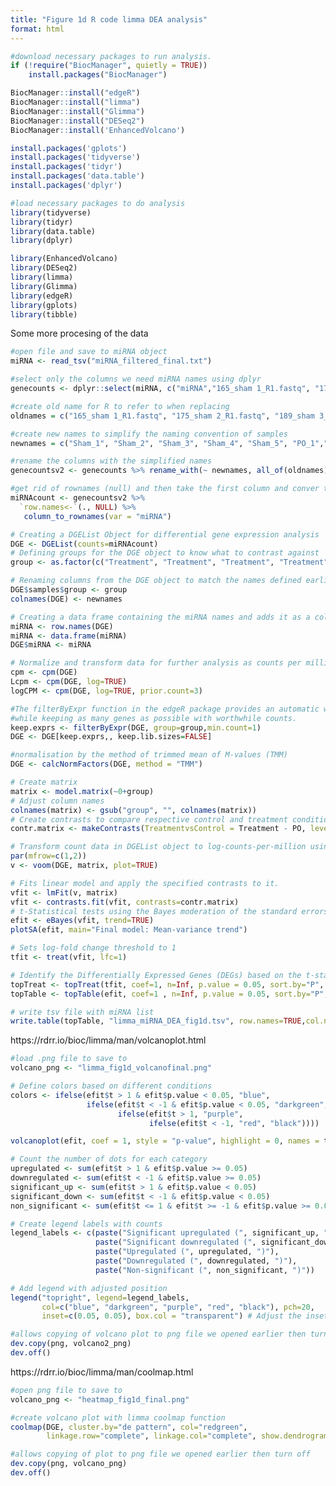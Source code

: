```yaml
---
title: "Figure 1d R code limma DEA analysis"
format: html
---
```


```r
#download necessary packages to run analysis.
if (!require("BiocManager", quietly = TRUE))
    install.packages("BiocManager")

BiocManager::install("edgeR")
BiocManager::install("limma")
BiocManager::install("Glimma")
BiocManager::install("DESeq2")
BiocManager::install('EnhancedVolcano')

install.packages('gplots')
install.packages('tidyverse')
install.packages('tidyr')
install.packages('data.table')
install.packages('dplyr')

```

```r
#load necessary packages to do analysis
library(tidyverse)
library(tidyr)
library(data.table)
library(dplyr)

library(EnhancedVolcano) 
library(DESeq2)
library(limma)
library(Glimma)
library(edgeR)
library(gplots)
library(tibble)
```

Some more procesing of the data

```r
#open file and save to miRNA object
miRNA <- read_tsv("miRNA_filtered_final.txt")

#select only the columns we need miRNA names using dplyr 
genecounts <- dplyr::select(miRNA, c("miRNA","165_sham 1_R1.fastq", "175_sham 2_R1.fastq", "189_sham 3_R1.fastq", "606_sham 4_R1.fastq", "608_sham 5_R1.fastq", "156_TAC 1_R1.fastq","157_TAC 2_R1.fastq", "541_TAC 3_R1.fastq", "612_TAC 4_R1.fastq", "631_TAC 5_R1.fastq", "533_TAC+PDE5AI 1_R1.fastq", "536_TAC+PDE5AI 2_R1.fastq", "627_TAC+PDE5AI 3_R1.fastq", "647_TAC+PDE5AI 4_R1.fastq", "697_TAC+PDE5AI 5_R1.fastq", "151_TAC+PDE9AI 1_R1.fastq", "528_TAC+PDE9AI 2_R1.fastq", "529_TAC+PDE9AI 3_R1.fastq", "531_TAC+PDE9AI 4_R1.fastq", "542_TAC+PDE9AI 5_R1.fastq"))

#create old name for R to refer to when replacing
oldnames = c("165_sham 1_R1.fastq", "175_sham 2_R1.fastq", "189_sham 3_R1.fastq", "606_sham 4_R1.fastq", "608_sham 5_R1.fastq", "156_TAC 1_R1.fastq","157_TAC 2_R1.fastq", "541_TAC 3_R1.fastq", "612_TAC 4_R1.fastq", "631_TAC 5_R1.fastq", "533_TAC+PDE5AI 1_R1.fastq", "536_TAC+PDE5AI 2_R1.fastq", "627_TAC+PDE5AI 3_R1.fastq", "647_TAC+PDE5AI 4_R1.fastq", "697_TAC+PDE5AI 5_R1.fastq", "151_TAC+PDE9AI 1_R1.fastq", "528_TAC+PDE9AI 2_R1.fastq", "529_TAC+PDE9AI 3_R1.fastq", "531_TAC+PDE9AI 4_R1.fastq", "542_TAC+PDE9AI 5_R1.fastq")

#create new names to simplify the naming convention of samples
newnames = c("Sham_1", "Sham_2", "Sham_3", "Sham_4", "Sham_5", "PO_1","PO_2", "PO_3", "PO_4", "PO_5", "PO_Sil_1", "PO_Sil_2", "PO_Sil_3", "PO_Sil_4", "PO_Sil_5", "PO_PF9613_1", "PO_PF9613_2", "PO_PF9613_3", "PO_PF9613_4", "PO_PF9613_5")

#rename the columns with the simplified names
genecountsv2 <- genecounts %>% rename_with(~ newnames, all_of(oldnames))

#get rid of rownames (null) and then take the first column and conver to rownames
miRNAcount <- genecountsv2 %>%
  `row.names<-`(., NULL) %>% 
   column_to_rownames(var = "miRNA")

# Creating a DGEList Object for differential gene expression analysis
DGE <- DGEList(counts=miRNAcount)
# Defining groups for the DGE object to know what to contrast against
group <- as.factor(c("Treatment", "Treatment", "Treatment", "Treatment","Treatment", "PO", "PO", "PO", "PO", "PO", "Treatment", "Treatment", "Treatment", "Treatment","Treatment", "Treatment", "Treatment", "Treatment", "Treatment","Treatment"))

# Renaming columns from the DGE object to match the names defined earlier
DGE$samples$group <- group
colnames(DGE) <- newnames

# Creating a data frame containing the miRNA names and adds it as a column to the DGE object.
miRNA <- row.names(DGE)
miRNA <- data.frame(miRNA)
DGE$miRNA <- miRNA


```

```r
# Normalize and transform data for further analysis as counts per million (cpm) and log(CPM) are more useful
cpm <- cpm(DGE)
Lcpm <- cpm(DGE, log=TRUE)
logCPM <- cpm(DGE, log=TRUE, prior.count=3)

#The filterByExpr function in the edgeR package provides an automatic way to filter genes, 
#while keeping as many genes as possible with worthwhile counts.
keep.exprs <- filterByExpr(DGE, group=group,min.count=1)
DGE <- DGE[keep.exprs,, keep.lib.sizes=FALSE]

#normalisation by the method of trimmed mean of M-values (TMM)
DGE <- calcNormFactors(DGE, method = "TMM")

```

```r
# Create matrix
matrix <- model.matrix(~0+group)
# Adjust column names
colnames(matrix) <- gsub("group", "", colnames(matrix))
# Create contrasts to compare respective control and treatment conditions
contr.matrix <- makeContrasts(TreatmentvsControl = Treatment - PO, levels = colnames(matrix))

# Transform count data in DGEList object to log-counts-per-million using voom method
par(mfrow=c(1,2))
v <- voom(DGE, matrix, plot=TRUE)

# Fits linear model and apply the specified contrasts to it.
vfit <- lmFit(v, matrix) 
vfit <- contrasts.fit(vfit, contrasts=contr.matrix)
# t-Statistical tests using the Bayes moderation of the standard errors in the linear model fit. 
efit <- eBayes(vfit, trend=TRUE) 
plotSA(efit, main="Final model: Mean-variance trend")

# Sets log-fold change threshold to 1
tfit <- treat(vfit, lfc=1) 

# Identify the Differentially Expressed Genes (DEGs) based on the t-statistics, using different specified parameters
topTreat <- topTreat(tfit, coef=1, n=Inf, p.value = 0.05, sort.by="P", adjust.method="none") 
topTable <- topTable(efit, coef=1 , n=Inf, p.value = 0.05, sort.by="P", adjust.method="none") 

# write tsv file with miRNA list
write.table(topTable, "limma_miRNA_DEA_fig1d.tsv", row.names=TRUE,col.names=TRUE, quote=FALSE, sep='\t') 

```

https://rdrr.io/bioc/limma/man/volcanoplot.html
```r
#load .png file to save to
volcano_png <- "limma_fig1d_volcanofinal.png"

# Define colors based on different conditions
colors <- ifelse(efit$t > 1 & efit$p.value < 0.05, "blue", 
                 ifelse(efit$t < -1 & efit$p.value < 0.05, "darkgreen",
                        ifelse(efit$t > 1, "purple", 
                               ifelse(efit$t < -1, "red", "black"))))

volcanoplot(efit, coef = 1, style = "p-value", highlight = 0, names = tfit$genes$ID, hl.col="blue", xlab = "Log2 Fold Change", ylab = NULL, pch=20, cex=0.35, main="PO VS PO+PDE5 with Limma", col=colors, xlim=c(-3,3), ylim=c(0,30))

# Count the number of dots for each category
upregulated <- sum(efit$t > 1 & efit$p.value >= 0.05)
downregulated <- sum(efit$t < -1 & efit$p.value >= 0.05)
significant_up <- sum(efit$t > 1 & efit$p.value < 0.05)
significant_down <- sum(efit$t < -1 & efit$p.value < 0.05)
non_significant <- sum(efit$t <= 1 & efit$t >= -1 & efit$p.value >= 0.05)

# Create legend labels with counts
legend_labels <- c(paste("Significant upregulated (", significant_up, ")"),
                   paste("Significant downregulated (", significant_down, ")"),
                   paste("Upregulated (", upregulated, ")"),
                   paste("Downregulated (", downregulated, ")"),
                   paste("Non-significant (", non_significant, ")"))

# Add legend with adjusted position
legend("topright", legend=legend_labels, 
       col=c("blue", "darkgreen", "purple", "red", "black"), pch=20, 
       inset=c(0.05, 0.05), box.col = "transparent") # Adjust the inset values to position the legend

#allows copying of volcano plot to png file we opened earlier then turn off
dev.copy(png, volcano2_png)
dev.off()

```
https://rdrr.io/bioc/limma/man/coolmap.html
```r
#open png file to save to
volcano_png <- "heatmap_fig1d_final.png"

#create volcano plot with limma coolmap function
coolmap(DGE, cluster.by="de pattern", col="redgreen",
        linkage.row="complete", linkage.col="complete", show.dendrogram="both")

#allows copying of plot to png file we opened earlier then turn off
dev.copy(png, volcano_png)
dev.off()

```


```r


```

